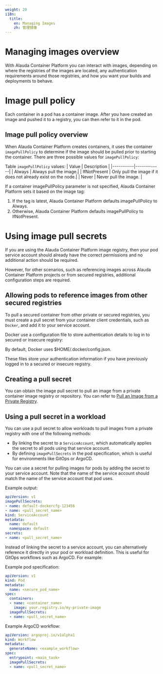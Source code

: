 ```yaml
---
weight: 20
i18n:
  title:
    en: Managing Images
    zh: 管理镜像
---
```


# Managing images overview

With Alauda Container Platform you can interact with images, depending on where the registries of the images are located, any authentication requirements around those registries, and how you want your builds and deployments to behave. 

# Image pull policy

Each container in a pod has a container image. After you have created an image and pushed it to a registry, you can then refer to it in the pod. 

## Image pull policy overview

When Alauda Container Platform creates containers, it uses the container `imagePullPolicy` to determine if the image should be pulled prior to starting the container. There are three possible values for `imagePullPolicy`: 

Table `imagePullPolicy` values:
|   Value | Description |
|-----------|-------------|
|   Always |    Always pull the image.|
|   IfNotPresent |  Only pull the image if it does not already exist on the node.|
|   Never | Never pull the image. |

If a container imagePullPolicy parameter is not specified, Alauda Container Platform sets it based on the image tag:
1. If the tag is latest, Alauda Container Platform defaults imagePullPolicy to Always.
2. Otherwise, Alauda Container Platform defaults imagePullPolicy to IfNotPresent. 

# Using image pull secrets

If you are using the Alauda Container Platform image registry, then your pod service account should already have the correct permissions and no additional action should be required. 

However, for other scenarios, such as referencing images across Alauda Container Platform projects or from secured registries, additional configuration steps are required. 

## Allowing pods to reference images from other secured registries

To pull a secured container from other private or secured registries, you must create a pull secret from your container client credentials, such as `Docker`, and add it to your service account. 

Docker use a configuration file to store authentication details to log in to secured or insecure registry: 

By default, Docker uses $HOME/.docker/config.json. 

These files store your authentication information if you have previously logged in to a secured or insecure registry. 

## Creating a pull secret

You can obtain the image pull secret to pull an image from a private container image registry or repository. You can refer to [Pull an Image from a Private Registry](https://kubernetes.io/docs/tasks/configure-pod-container/pull-image-private-registry/).

## Using a pull secret in a workload

You can use a pull secret to allow workloads to pull images from a private registry with one of the following methods: 

- By linking the secret to a `ServiceAccount`, which automatically applies the secret to all pods using that service account.
- By defining `imagePullSecrets` in the pod specification, which is useful for environments like GitOps or ArgoCD. 

You can use a secret for pulling images for pods by adding the secret to your service account. Note that the name of the service account should match the name of the service account that pod uses. 

Example output:
```yaml
apiVersion: v1
imagePullSecrets:
- name: default-dockercfg-123456
- name: <pull_secret_name>
kind: ServiceAccount
metadata:
  name: default
  namespace: default
secrets:
- name: <pull_secret_name>
```

Instead of linking the secret to a service account, you can alternatively reference it directly in your pod or workload definition. This is useful for GitOps workflows such as ArgoCD. For example: 

Example pod specification:
```yaml
apiVersion: v1
kind: Pod
metadata:
  name: <secure_pod_name>
spec:
  containers:
  - name: <container_name>
    image: your.registry.io/my-private-image
  imagePullSecrets:
  - name: <pull_secret_name>
```

Example ArgoCD workflow:
```yaml
apiVersion: argoproj.io/v1alpha1
kind: Workflow
metadata:
  generateName: <example_workflow>
spec:
  entrypoint: <main_task>
  imagePullSecrets:
  - name: <pull_secret_name>
```
